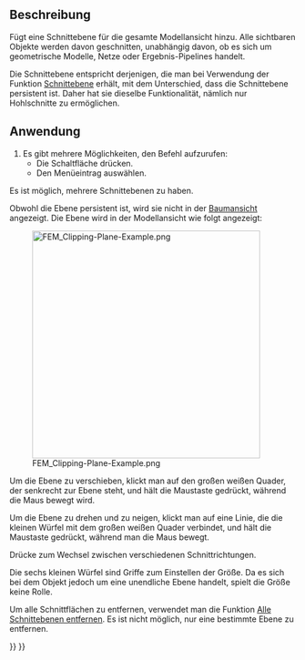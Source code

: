 <languages/>

{{Docnav/de
|[[FEM_PostSpreadsheet/de|NachbereitungTabelle]]
|[[FEM_ClippingPlaneRemoveAll/de|AlleSchnittebenenEntfernen]]
|[[FEM_Workbench/de|FEM]]
|IconL=FEM_PostSpreadsheet.svg
|IconR=FEM_ClippingPlaneRemoveAll.svg
|IconC=Workbench_FEM.svg
}}

{{GuiCommand/de
|Name=FEM ClippingPlaneAdd
|Name/de=FEM SchnittebeneHinzufügen
|MenuLocation=Dienstprogramme → Schnittebene auf Oberfläche
|Workbenches=[[FEM_Workbench/de|FEM]]
|SeeAlso=[[FEM_tutorial/de|FEM-Anleitung]]
}}

<span id="Description"></span>
==Beschreibung==

Fügt eine Schnittebene für die gesamte Modellansicht hinzu. Alle sichtbaren Objekte werden davon geschnitten, unabhängig davon, ob es sich um geometrische Modelle, Netze oder Ergebnis-Pipelines handelt.

Die Schnittebene entspricht derjenigen, die man bei Verwendung der Funktion [[Std_ToggleClipPlane|Schnittebene]] erhält, mit dem Unterschied, dass die Schnittebene persistent ist. Daher hat sie dieselbe Funktionalität, nämlich nur Hohlschnitte zu ermöglichen.

<span id="Usage"></span>
==Anwendung==

# Es gibt mehrere Möglichkeiten, den Befehl aufzurufen:
#* Die Schaltfläche {{Button|[[Image:FEM_ClippingPlaneAdd.svg|16px]] [[FEM_ClippingPlaneAdd/de|Schnittebene auf Fläche hinzufügen]]}} drücken.
#* Den Menüeintrag {{MenuCommand|Werkzeuge → [[Image:FEM_ClippingPlaneAdd.svg|16px]] Schnittebene auf Fläche hinzufügen}} auswählen.

Es ist möglich, mehrere Schnittebenen zu haben.

Obwohl die Ebene persistent ist, wird sie nicht in der [[Tree_View/de|Baumansicht]] angezeigt. Die Ebene wird in der Modellansicht wie folgt angezeigt:

[[File:FEM_Clipping-Plane-Example.png|400px]]

Um die Ebene zu verschieben, klickt man auf den großen weißen Quader, der senkrecht zur Ebene steht, und hält die Maustaste gedrückt, während die Maus bewegt wird.

Um die Ebene zu drehen und zu neigen, klickt man auf eine Linie, die die kleinen Würfel mit dem großen weißen Quader verbindet, und hält die Maustaste gedrückt, während man die Maus bewegt. 

Drücke {{KEY|Strg}} zum Wechsel zwischen verschiedenen Schnittrichtungen.

Die sechs kleinen Würfel sind Griffe zum Einstellen der Größe. Da es sich bei dem Objekt jedoch um eine unendliche Ebene handelt, spielt die Größe keine Rolle.

Um alle Schnittflächen zu entfernen, verwendet man die Funktion [[FEM_ClippingPlaneRemoveAll/de| Alle Schnittebenen entfernen]]. Es ist nicht möglich, nur eine bestimmte Ebene zu entfernen.


{{Docnav/de
|[[FEM_PostSpreadsheet/de|NachbereitungTabelle]]
|[[FEM_ClippingPlaneRemoveAll/de|AlleSchnittebenenEntfernen]]
|[[FEM_Workbench/de|FEM]]
|IconL=FEM_PostSpreadsheet.svg
|IconR=FEM_ClippingPlaneRemoveAll.svg
|IconC=Workbench_FEM.svg
}}

{{FEM_Tools_navi{{#translation:}}}}
{{Userdocnavi{{#translation:}}}}
